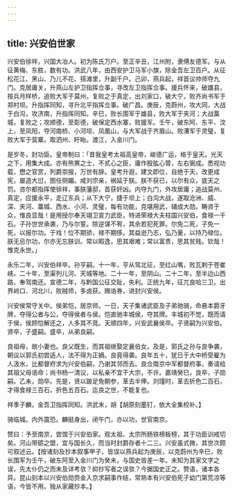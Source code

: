 ```yaml
---
---
---
```

title: 兴安伯世家
---



兴安伯徐祥，兴国大冶人。初为陈氏万户。至正辛丑，江州附，隶傅友德军。与从征黄梅、东胜，数有功。洪武八年，由西安护卫马军小旗，除金吾左卫百户。从征松花江、黑山、乃儿不花、搭滩里，升副千户。己卯，燕兵起，祥首议帅师夺九门。克居庸关，升燕山左护卫指挥佥事，寻改左卫指挥佥事。援兵怀来，破雄县，按兵月样桥，追败大军于莫州，复败之于真定，出刘家口，破大宁，败齐尚书军于郑村坝。升指挥同知，寻升北平指挥佥事。破广昌。庚辰，克蔚州，攻大同，大战于白沟，攻济南，升指挥同知。辛巳，败长围军于雄县，败大军于夹河；大战藁城，复败之；攻顺德，至彰德，破保定西水寨，败援军。壬午，破东阿、东平、汶上，至凤阳，夺河南桥、小河坝、凤凰山，与大军战于齐眉山。败漕军于灵璧，复败大军于营寨。取泗州、盱眙。渡江，入金川门。

是岁冬，封功臣。皇帝制曰：「昔我皇考太祖高皇帝，峻德广运，格于皇天。光天之下，用集大成。亦有熊罴之士，不贰心之臣，庸作股肱心膂，左右弼成。悉视功载，懋之官赏，列爵崇报，万世有辞。皇考升遐，建文即位，自绝于天，改更成宪，屡造大愆，图任侧媚。咸刘宗亲，祸延于朕。朕不获已，以尔有众，底天之罚。咨尔都指挥使徐祥，事朕藩邸，首获奸凶。内夺九门，外攻居庸；追战莫州、真定，应援永平，走辽东兵；从下大宁，捷于坝上；白沟大战，遂取沧洲、威、深、夹河、藁城、西水、小河、灵璧，每有功能，克堪用武，辅成大勋。畴咨于众，惟良显哉！是用授尔奉天翊卫宣力武臣，特进荣禄大夫柱国兴安伯，食禄一千石。子孙世世承袭，乃与尔誓。除逆谋不宥，其余若犯死罪。尔免二死，子免一死，以报尔功。于戏！位不期骄，禄不期侈。其益逊乃志，弘乃量，以持乃禄位。朕无忌尔功，尔亦无忘朕训。常以暇逸，思其艰难；常以富贵，思其贫贱。钦哉！惟克永世。」

永乐二年，兴安伯祥卒。孙亨嗣。十一年，亨从驾北征，至红山嘴，败瓦剌于苍崔峡。二十年，至渠列儿河、天城等地。二十一年，至阴山。二十二年，至半边山西路，奉驾南还。宣德二年，与黔国公征交趾，失利。正统九年，征兀良哈三卫。出界岭口、河北川，败贼师，多卤获。赐诰券，进封兴安侯。

兴安侯常守关中。侯弟恺，居京师。一日，天子集诸武臣及子弟驰骑，命悬本爵牙牌，夺得公者与公，夺得侯者与侯。恺直驰丰城侯，夺其牌。丰城初不觉，既而请于侯，侯顾恺解还之，人多其不竞。天顺四年，兴安武襄侯卒。子贤嗣为兴安伯。贤卒，子盛嗣。盛卒，从弟良嗣。

良祖母，故小妻也。良父既生，而其祖继娶定襄伯女。及是，郭氏之孙与良争袭，朝议以郭氏初尝适人，法不得为正嫡。良竟得袭。良年五十，犹日于大中桥受雇为人汲水，比都督府求为兴安伯嗣，乃谢其邻而去。良佥南京中军都督府事，奏请给其祖父母诰命；尚书杨一清议，以私亲不宜干大宗，不许。嘉靖癸巳，良卒，子勋嗣。乙未，勋卒。先是，贤以跛足免朝参，革去半俸。刘瑾时，革去折色二百石，才得食禄三百石，折色五百石。迄良之世，不能复也。

祥季子麟，金吾卫指挥同知。洪武末，胡【胡原刻墨钉，依大全集校补。】

骑临城。内外震恐。麟挺身出，闭午门，亦以功，世官南京。

赞曰：予至南京，尝馆于兴安伯家。观太祖、太宗所肠铁榜板榜，其于功臣训戒切矣。河山带砺之盟，宜与国长久，而当时封爵存者十二三。兴安虽式微，其世次颇可叙述云。【按诸刻及抄本叙事甲子，皆误以燕兵起为庚辰，以克蔚州为辛巳，败长围军为壬午，破东阿至入金川门为癸未，与国史皆差一年。未知为其家文字之误，先太仆仍之而未及详考欤？抑抄写者之误欤？今据国史正之。赞语，诸本各异。昆山刻本以兴安伯勋赍金入京求嗣事作结，常熟本有兴安伯死子幼门第荒凉等语，今皆不用。独从家藏抄本。】